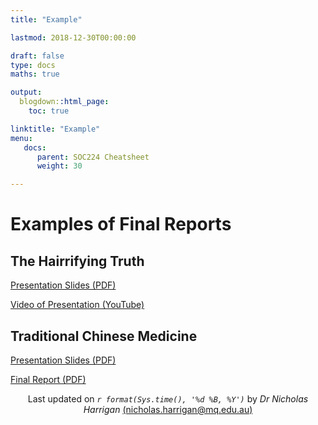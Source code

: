 ```yaml
---
title: "Example"

lastmod: 2018-12-30T00:00:00

draft: false
type: docs
maths: true	

output:
  blogdown::html_page:
    toc: true

linktitle: "Example"
menu:
   docs:
      parent: SOC224 Cheatsheet
      weight: 30

---
```

<style> img { padding:1px; border:1px solid #021a40; } </style>

# Examples of Final Reports

## The Hairrifying Truth

[Presentation Slides (PDF)](\docs\The Hairrifying Truth - OCR.pdf)

[Video of Presentation (YouTube)](https://www.youtube.com/watch?v=RD5vHDDOwXo)

## Traditional Chinese Medicine

[Presentation Slides (PDF)](\docs\TCM Slides - cut down.pdf)

[Final Report (PDF)](\docs\TCM Final Report - cut down.pdf)




<center>
Last updated on _`r format(Sys.time(), '%d %B, %Y')`_ by _Dr Nicholas Harrigan_ [(nicholas.harrigan@mq.edu.au)](mailto:nicholas.harrigan@mq.edu.au)
</center>

